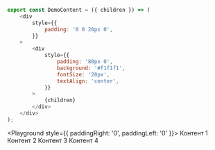 
```javascript collapse=Демо данные
export const DemoContent = ({ children }) => (
    <div
        style={{
            padding: '0 0 20px 0',
        }}
    >
        <div
            style={{
                padding: '80px 0',
                background: '#f1f1f1',
                fontSize: '20px',
                textAlign: 'center',
            }}
        >
            {children}
        </div>
    </div>
);
```

<Playground style={{ paddingRight: '0', paddingLeft: '0' }}>
    <ContentArea>
        <TabsBox>
            <TabBox title="Таб 1">
                <DemoContent>Контент 1</DemoContent>
            </TabBox>
            <TabBox title="Таб 2">
                <DemoContent>Контент 2</DemoContent>
            </TabBox>
            <TabBox title="Таб 3">
                <DemoContent>Контент 3</DemoContent>
            </TabBox>
            <TabBox title="Таб 4">
                <DemoContent>Контент 4</DemoContent>
            </TabBox>
        </TabsBox>
    </ContentArea>
</Playground>
